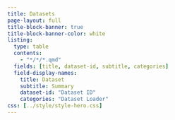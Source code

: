 ```yaml
---
title: Datasets
page-layout: full
title-block-banner: true
title-block-banner-color: white
listing:
  type: table
  contents:
    - "*/*/*.qmd"
  fields: [title, dataset-id, subtitle, categories]
  field-display-names:
    title: Dataset
    subtitle: Summary
    dataset-id: "Dataset ID"
    categories: "Dataset Loader"
css: [../style/style-hero.css]
---
```

